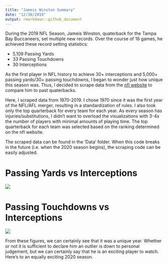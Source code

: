```yaml
---
title: "Jameis Winston Summary"
date: "12/30/2019"
output: rmarkdown::github_document
---
```


During the 2019 NFL Season, Jameis Winston, quaterback for the Tampa Bay Buccaneers, set multiple new records. Over the course of 16 games, he achieved these record setting statistics:  

+ 5,109 Passing Yards  
+ 33 Passing Touchdowns  
+ 30 Interceptions  

As the first player in NFL history to achieve 30+ interceptions and 5,000+ passing yards/30+ passing touchdowns, I began to wonder just how unique this season was. Thus, I decided to scrape data from the [nfl website](http://www.nfl.com/stats/categorystats?tabSeq=1&statisticPositionCategory=QUARTERBACK&qualified=true&season=2019&seasonType=REG) to compare him to past quaterbacks.  

Here, I scraped data from 1970-2019. I chose 1970 since it was the first year of the NFL/AFL merger, resulting in a standardization of rules. I also took only the top quarterback for every team for each year. As every season has injuries/substitutions, I didn't want to overload the visualizations with 3-4x the number of players with minimal amounts of playing time. The top quarterback for each team was selected based on the ranking determined on the nfl website.  

The scraped data can be found in the 'Data' folder. When this code breaks in the future (i.e. when the 2020 season begins), the scraping code can be easily adjusted.  


# Passing Yards vs Interceptions

![](./JameisWinston_files/figure-gfm/Jameis Passing/Ints-1.png)

# Passing Touchdowns vs Interceptions

![](./JameisWinston_files/figure-gfm/Jameis Winston TDS/Ints-1.png)


From these figures, we can certainly see that it was a unique year. Whether or not it is sufficient to declare him an outlier is down to personal judgement, but we can certainly say that he is an exciting player to watch. Here's to an equally exciting 2020 season. 

